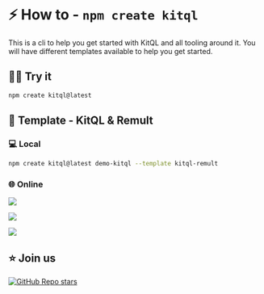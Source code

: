 
# ⚡ How to - `npm create kitql`

This is a cli to help you get started with KitQL and all tooling around it. You will have different
templates available to help you get started.

## 🧑‍💻 Try it

```bash
npm create kitql@latest
```

## 🎉 Template - KitQL & Remult

### 💻 Local

```bash
npm create kitql@latest demo-kitql --template kitql-remult
```

### 🌐 Online

[![](https://img.shields.io/badge/Open_in-SvelteLab-black?logo=svelte&color=%23FF3E00)](https://www.sveltelab.dev/?provider=github&owner=jycouet&repo=kitql&branch=main&path=%2Fpackages%2Fcreate-kitql%2Ftemplates%2Fkitql-remult)

[![](https://img.shields.io/badge/Open_in-CodeSandbox-black?logo=codesandbox&color=%23151515)](https://codesandbox.io/p/sandbox/github/jycouet/kitql/tree/main/packages/create-kitql/templates/kitql-remult)

[![](https://img.shields.io/badge/Open_in-StackBlitz-black?logo=stackblitz&color=%231269D3)](https://stackblitz.com/github.com/jycouet/kitql/tree/main/packages/create-kitql/templates/kitql-remult)

## ⭐️ Join us

[![GitHub Repo stars](https://img.shields.io/github/stars/jycouet/kitql?logo=github&label=KitQL&color=#4ACC31)](https://github.com/jycouet/kitql)

